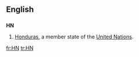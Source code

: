 {{also|hN|.hn}}
==English==

==={{abbreviation}}===
'''HN'''

# [[Honduras]], a member state of the [[United Nations]].

[[fr:HN]]
[[tr:HN]]